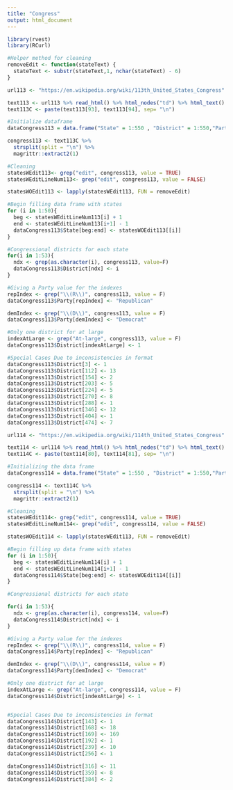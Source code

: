 ```yaml
---
title: "Congress"
output: html_document
---
```


```r
library(rvest)
library(RCurl)
```


```r
#Helper method for cleaning
removeEdit <- function(stateText) {
  stateText <- substr(stateText,1, nchar(stateText) - 6)
}

```



```r
url113 <- "https://en.wikipedia.org/wiki/113th_United_States_Congress"

text113 <- url113 %>% read_html() %>% html_nodes("td") %>% html_text()
text113C <- paste(text113[93], text113[94], sep= "\n")

#Initialize dataframe
dataCongress113 = data.frame("State" = 1:550 , "District" = 1:550,"Party"=1:550, "CongressNum" = 113)

congress113 <- text113C %>%
  strsplit(split = "\n") %>%
  magrittr::extract2(1)

#Cleaning
statesWEdit113<- grep("edit", congress113, value = TRUE)
statesWEditLineNum113<- grep("edit", congress113, value = FALSE)

statesWOEdit113 <- lapply(statesWEdit113, FUN = removeEdit)

#Begin filling data frame with states
for (i in 1:50){
  beg <- statesWEditLineNum113[i] + 1 
  end <- statesWEditLineNum113[i+1] - 1 
  dataCongress113$State[beg:end] <- statesWOEdit113[[i]]
}

#Congressional districts for each state
for(i in 1:53){
  ndx <- grep(as.character(i), congress113, value=F)
  dataCongress113$District[ndx] <- i
}

#Giving a Party value for the indexes
repIndex <- grep("\\(R\\)", congress113, value = F)
dataCongress113$Party[repIndex] <- "Republican"

demIndex <- grep("\\(D\\)", congress113, value = F)
dataCongress113$Party[demIndex] <- "Democrat"

#Only one district for at large
indexAtLarge <- grep("At-large", congress113, value = F)
dataCongress113$District[indexAtLarge] <- 1

#Special Cases Due to inconsistencies in format
dataCongress113$District[3] <- 1
dataCongress113$District[112] <- 13
dataCongress113$District[154] <- 2
dataCongress113$District[203] <- 5
dataCongress113$District[224] <- 5
dataCongress113$District[270] <- 8
dataCongress113$District[288] <- 1
dataCongress113$District[346] <- 12
dataCongress113$District[404] <- 1
dataCongress113$District[474] <- 7

```

```r
url114 <- "https://en.wikipedia.org/wiki/114th_United_States_Congress"

text114 <- url114 %>% read_html() %>% html_nodes("td") %>% html_text()
text114C <- paste(text114[80], text114[81], sep= "\n")

#Initializing the data frame
dataCongress114 = data.frame("State" = 1:550 , "District" = 1:550,"Party"=1:550, "CongressNum" = 114)

congress114 <- text114C %>%
  strsplit(split = "\n") %>%
  magrittr::extract2(1)

#Cleaning
statesWEdit114<- grep("edit", congress114, value = TRUE)
statesWEditLineNum114<- grep("edit", congress114, value = FALSE)

statesWOEdit114 <- lapply(statesWEdit113, FUN = removeEdit)

#Begin filling up data frame with states
for (i in 1:50){
  beg <- statesWEditLineNum114[i] + 1 
  end <- statesWEditLineNum114[i+1] - 1 
  dataCongress114$State[beg:end] <- statesWOEdit114[[i]]
}

#Congressional districts for each state

for(i in 1:53){
  ndx <- grep(as.character(i), congress114, value=F)
  dataCongress114$District[ndx] <- i
}

#Giving a Party value for the indexes
repIndex <- grep("\\(R\\)", congress114, value = F)
dataCongress114$Party[repIndex] <- "Republican"

demIndex <- grep("\\(D\\)", congress114, value = F)
dataCongress114$Party[demIndex] <- "Democrat"

#Only one district for at large
indexAtLarge <- grep("At-large", congress114, value = F)
dataCongress114$District[indexAtLarge] <- 1


#Special Cases Due to inconsistencies in format
dataCongress114$District[143] <- 1
dataCongress114$District[168] <- 18
dataCongress114$District[169] <- 169
dataCongress114$District[192] <- 1
dataCongress114$District[239] <- 10
dataCongress114$District[256] <- 1

dataCongress114$District[316] <- 11
dataCongress114$District[359] <- 8
dataCongress114$District[384] <- 2

```


